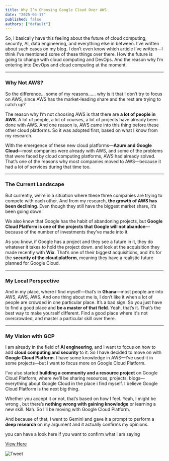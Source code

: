 ```yaml
---
title: Why I’m Choosing Google Cloud Over AWS
date: "2025-04-17"
published: false
authors: ["default"]
---
```


So, I basically have this feeling about the future of cloud computing, security, AI, data engineering, and everything else in between. I’ve written about such cases on my blog. I don’t even know which article I’ve written—I think I’ve mentioned some of these things over there. How the future is going to change with cloud computing and DevOps. And the reason why I’m entering into DevOps and cloud computing at the moment.

---

### Why Not AWS?

So the difference... some of my reasons...... why is it that  I don’t try to focus on AWS, since AWS has the market-leading share and the rest are trying to catch up?

The reason why I’m not choosing AWS is that there are **a lot of people in AWS**. A lot of people, a lot of courses, a lot of projects have already been done with AWS. And one reason is, AWS came into this thing before these other cloud platforms. So it was adopted first, based on what I know from my research.

With the emergence of these new cloud platforms—**Azure and Google Cloud**—most companies were already with AWS, and some of the problems that were faced by cloud computing platforms, AWS had already solved. That’s one of the reasons why most companies moved to AWS—because it had a lot of services during that time too.

---

### The Current Landscape

But currently, we’re in a situation where these three companies are trying to compete with each other. And from my research, **the growth of AWS has been declining**. Even though they still have the biggest market share, it’s been going down.

We also know that Google has the habit of abandoning projects, but **Google Cloud Platform is one of the projects that Google will not abandon**—because of the number of investments they’ve made into it. 

As you know, if Google has a project and they see a future in it, they do whatever it takes to hold the project down. and look at the acquisition they made recently with **Wix**. That’s one of their biggest acquisitions, and it’s for the **security of the cloud platform**, meaning they have a realistic future planned for Google Cloud.

---

### My Local Perspective

And in my place, where I find myself—that’s in **Ghana**—most people are into AWS, AWS, AWS. And one thing about me is, I don’t like it when a lot of people are crowded in one particular place. It’s a bad sign. So you just have to find a good place and **be a master of that field**. Yeah, that’s it. That’s the best way to make yourself different. Find a good place where it's not overcrowded, and master a particular skill over there.

---

### My Vision with GCP

I am already in the field of **AI engineering**, and I want to focus on how to add **cloud computing and security** to it. So I have decided to move on with **Google Cloud Platform**. I have some knowledge in AWS—I’ve used it in some projects—but I want to focus more on Google Cloud Platform.

I’ve also started **building a community and a resource project** on Google Cloud Platform, where we’ll be sharing resources, projects, blogs—everything about Google Cloud in the place i find myself. I believe Google Cloud Platform is the next big thing.

Whether you accept it or not, that’s based on how I feel.  Yeah, I might be wrong , but there’s **nothing wrong with gaining knowledge** or learning a new skill. Nah. So I’ll be moving with Google Cloud Platform.

And because of that, I went to Gemini and gave it a prompt to perform a **deep research** on my argument and it actually confirms my opinions.


you can have a look here if you want to confirm what i am saying


[View Here](https://docs.google.com/document/d/18JNwHf9tl-M3LRHFrSJ0b7kNvxQRSh2u_gkK61nbQDk/edit?usp=sharing)


![Tweet](src/static/images/blogs/gcp.png)